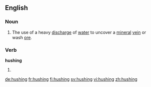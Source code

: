 ==English==

===Noun===
{{en-noun}}

# The use of a heavy [[discharge]] of [[water]] to uncover a [[mineral]] [[vein]] or wash [[ore]].

===Verb===
'''hushing'''

# {{present participle of|hush|lang=en}}

[[de:hushing]]
[[fr:hushing]]
[[fi:hushing]]
[[sv:hushing]]
[[vi:hushing]]
[[zh:hushing]]